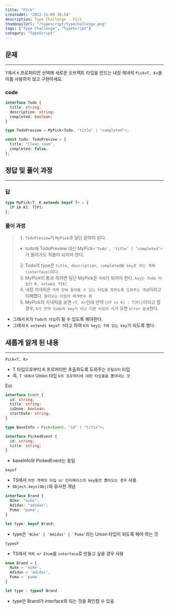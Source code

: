 ```yaml
---
title: "Pick"
createdAt: "2022-11-09 16:54"
description: Type Challenge - Pick
thumbnailUrl: "/typescript/typechallenge.png"
tags: ["Type Challenge", "TypeScript"]
category: "TypeScript"
---
```


## 문제

---

`T`에서 `K` 프로퍼티만 선택해 새로운 오브젝트 타입을 만드는 내장 제네릭 `Pick<T, K>`을 이를 사용하지 않고 구현하세요.

### code

```ts
interface Todo {
  title: string;
  description: string;
  completed: boolean;
}

type TodoPreview = MyPick<Todo, "title" | "completed">;

const todo: TodoPreview = {
  title: "Clean room",
  completed: false,
};
```

## 정답 및 풀이 과정

---

### 답

```ts
type MyPick<T, K extends keyof T> = {
  [P in K]: T[P];
};
```

### 풀이 과정

> 1. `TodoPreview`가 `MyPick`과 일단 같아야 된다.
>
> - todo에 TodoPreview 대신 MyPick`<'Todo', ‘title’ | ‘completed’>`가 들어가도 적용이 되어야 한다.
>
> 2. Todo의 type은 `title, description, completed를 key로 하는 객체(interface)`이다.
> 3. MyPick이 통과 하려면 일단 MyPick은 `객체`가 되어야 한다.
>    `key는 Todo 타입인 K, value는 T[K]`
> 4. 내장 지네릭은 `객체 안에 들어올 수 있는 타입을 정하도록 도와주는 개념`이라고 이해했다.
>    `들어오는 타입의 매개변수 화`
> 5. MyPick의 지네릭을 보면 `<T, K>`인데 만약 `{[P in K] : T[P]}`이라고 할 경우, `K가 만약 todo의 key가 아닌 다른 타입의 키`가 오면 `error 발생`한다.

- 그래서 K가 `Todo의 타입`이 될 수 있도록 해야한다.
- 그래서 `K extends keyof T`라고 하여 `K의 key는 T에 있는 key`가 되도록 했다.

## 새롭게 알게 된 내용

---

`Pick<T, K>`

- T 타입으로부터 K 프로퍼티만 추출하도록 도와주는 `유틸리티` 타입
- 즉, `T 내에서` Union 타입 `k의 프로퍼티에 대한 타입들을 뽑아내는 것`

Ex)

```ts
interface Event {
  id: string;
  title: string;
  isDone: boolean;
  startDate: string;
}

type BaseInfo = Pick<Event, "id" | "title">;

interface PickedEvent {
  id: string;
  title: string;
}
```

- baseInfo와 PickedEvent는 동일

`keyof`

- TS에서 `어떤 객체의 타입 or 인터페이스의 key들만 뽑아오는 경우` 사용
- `Object.keys(Obj)`와 유사한 개념

```ts
interface Brand {
  Nike: "nike";
  Adidas: "adidas";
  Puma: "puma";
}

let type: keyof Brand;
```

- type은 `'Nike' | 'Adidas' | 'Puma'`라는 Union 타입이 되도록 해야 하는 것

`typeof`

- TS에서 `객체 or Enum`을 `interface`로 만들고 싶을 경우 사용

```ts
enum Brand = {
  Nike = 'nike',
  Adidas = 'adidas',
  Puma = 'puma'
}

let type : typeof Brand
```

- type은 Brand가 interface화 되는 것을 확인할 수 있음
